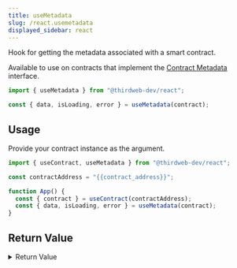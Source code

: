 ```yaml
---
title: useMetadata
slug: /react.usemetadata
displayed_sidebar: react
---
```


Hook for getting the metadata associated with a smart contract.

Available to use on contracts that implement the [Contract Metadata](/solidity/extension-contracts/contractmetadata) interface.

```jsx
import { useMetadata } from "@thirdweb-dev/react";

const { data, isLoading, error } = useMetadata(contract);
```

## Usage

Provide your contract instance as the argument.

```jsx
import { useContract, useMetadata } from "@thirdweb-dev/react";

const contractAddress = "{{contract_address}}";

function App() {
  const { contract } = useContract(contractAddress);
  const { data, isLoading, error } = useMetadata(contract);
}
```

## Return Value

<details>
  <summary>Return Value</summary>
  <div>

The hook's `data` property, once loaded, is an object containing the contract's metadata.

```ts
CustomContractMetadata | undefined;

interface CustomContractMetadata {
  /**
   * The name of the contract.
   */
  name: string;
  /**
   * A description of the contract.
   */
  description?: string;
  /**
   * The image associated with the contract.
   */
  image?: any;
  /**
   * An external link associated with the contract.
   */
  external_link?: string;
}
```

</div>
</details>
